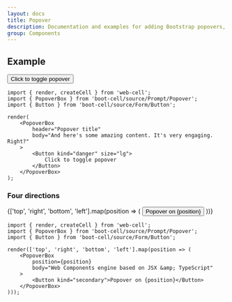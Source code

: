 ```yaml
---
layout: docs
title: Popover
description: Documentation and examples for adding Bootstrap popovers, like those found in iOS, to any element on your site.
group: Components
---
```




## Example

<Example>
    <PopoverBox
        header="Popover title"
        body="And here's some amazing content. It's very engaging. Right?"
    >
        <Button kind="danger" size="lg">
            Click to toggle popover
        </Button>
    </PopoverBox>
</Example>

```TSX
import { render, createCell } from 'web-cell';
import { PopoverBox } from 'boot-cell/source/Prompt/Popover';
import { Button } from 'boot-cell/source/Form/Button';

render(
    <PopoverBox
        header="Popover title"
        body="And here's some amazing content. It's very engaging. Right?"
    >
        <Button kind="danger" size="lg">
            Click to toggle popover
        </Button>
    </PopoverBox>
);
```

### Four directions

<Example>
    {['top', 'right', 'bottom', 'left'].map(position => (
        <PopoverBox
            position={position}
            body="Web Components engine based on JSX &amp; TypeScript"
        >
            <Button kind="secondary">Popover on {position}</Button>
        </PopoverBox>
    ))}
</Example>

```TSX
import { render, createCell } from 'web-cell';
import { PopoverBox } from 'boot-cell/source/Prompt/Popover';
import { Button } from 'boot-cell/source/Form/Button';

render(['top', 'right', 'bottom', 'left'].map(position => (
    <PopoverBox
        position={position}
        body="Web Components engine based on JSX &amp; TypeScript"
    >
        <Button kind="secondary">Popover on {position}</Button>
    </PopoverBox>
)));
```
